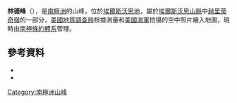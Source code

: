 {{Coord|79|52|S|83|12|W|source:GNIS|display=title}}

'''林德峰'''（{{lang-en|Linder Peak}}），是[[南極洲|南極洲]]的山峰，位於[[埃爾斯沃思地|埃爾斯沃思地]]，屬於[[埃爾斯沃思山脈|埃爾斯沃思山脈]]中[[赫里蒂奇嶺|赫里蒂奇嶺]]的一部分，[[美國地質調查局|美國地質調查局]]根據測量和[[美國海軍|美國海軍]]拍攝的空中照片繪入地圖，現時由[[南極條約體系|南極條約體系]]管理。

==參考資料==
*{{cite gnis | type = antarid | id = 8846| name = Linder Peak | accessdate = 2013-06-17}}
*{{usgs-gazetteer|id=8846}}

{{DEFAULTSORT:Linder Peak}}
[[Category:南極洲山峰|Category:南極洲山峰]]


{{EllsworthLand-geo-stub}}